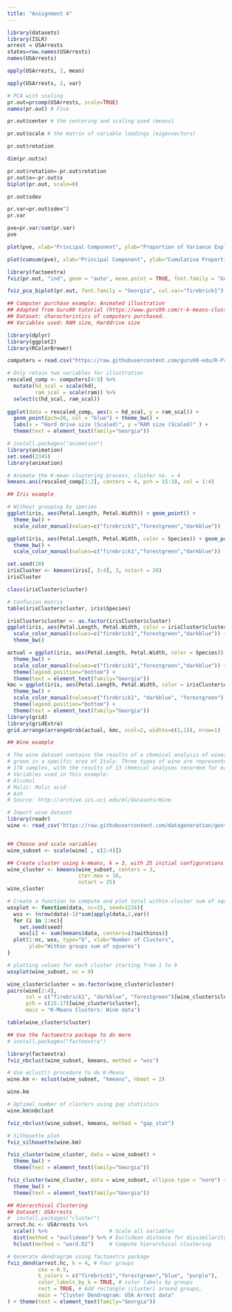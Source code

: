 ```yaml
---
title: "Assignment 4"
---
```

```r
library(datasets)
library(ISLR)
arrest = USArrests
states=row.names(USArrests)
names(USArrests)
```
```r
apply(USArrests, 2, mean)
```
```r
apply(USArrests, 2, var)
```

```r
# PCA with scaling
pr.out=prcomp(USArrests, scale=TRUE)
names(pr.out) # Five
```
```r
pr.out$center # the centering and scaling used (means)

```
```r
pr.out$scale # the matrix of variable loadings (eigenvectors)
```
```r
pr.out$rotation
```
```r
dim(pr.out$x)
```
```r
pr.out$rotation=-pr.out$rotation
pr.out$x=-pr.out$x
biplot(pr.out, scale=0)
```
```r
pr.out$sdev
```
```r
pr.var=pr.out$sdev^2
pr.var
```
```r
pve=pr.var/sum(pr.var)
pve
```
```r
plot(pve, xlab="Principal Component", ylab="Proportion of Variance Explained", ylim=c(0,1),type='b')
```
```r
plot(cumsum(pve), xlab="Principal Component", ylab="Cumulative Proportion of Variance Explained", ylim=c(0,1),type='b')
```
```r
library(factoextra)
fviz(pr.out, "ind", geom = "auto", mean.point = TRUE, font.family = "Georgia")
```
```r
fviz_pca_biplot(pr.out, font.family = "Georgia", col.var="firebrick1")
```
```r
## Computer purchase example: Animated illustration 
## Adapted from Guru99 tutorial (https://www.guru99.com/r-k-means-clustering.html)
## Dataset: characteristics of computers purchased.
## Variables used: RAM size, Harddrive size

library(dplyr)
library(ggplot2)
library(RColorBrewer)

computers = read.csv("https://raw.githubusercontent.com/guru99-edu/R-Programming/master/computers.csv") 

# Only retain two variables for illustration
rescaled_comp <- computers[4:5] %>%
  mutate(hd_scal = scale(hd),
         ram_scal = scale(ram)) %>%
  select(c(hd_scal, ram_scal))
        
ggplot(data = rescaled_comp, aes(x = hd_scal, y = ram_scal)) +
  geom_point(pch=20, col = "blue") + theme_bw() +
  labs(x = "Hard drive size (Scaled)", y ="RAM size (Scaled)" ) +
  theme(text = element_text(family="Georgia")) 
```
```r
# install.packages("animation")
library(animation)
set.seed(2345)
library(animation)

# Animate the K-mean clustering process, cluster no. = 4
kmeans.ani(rescaled_comp[1:2], centers = 4, pch = 15:18, col = 1:4) 
```
```r
## Iris example

# Without grouping by species
ggplot(iris, aes(Petal.Length, Petal.Width)) + geom_point() + 
  theme_bw() +
  scale_color_manual(values=c("firebrick1","forestgreen","darkblue"))
```
```r
ggplot(iris, aes(Petal.Length, Petal.Width, color = Species)) + geom_point() + 
  theme_bw() +
  scale_color_manual(values=c("firebrick1","forestgreen","darkblue"))
```
```r
set.seed(20)
irisCluster <- kmeans(iris[, 3:4], 3, nstart = 20)
irisCluster
```
```r
class(irisCluster$cluster)
```
```r
# Confusion matrix
table(irisCluster$cluster, iris$Species)
```
```r
irisCluster$cluster <- as.factor(irisCluster$cluster)
ggplot(iris, aes(Petal.Length, Petal.Width, color = irisCluster$cluster)) + geom_point() +
  scale_color_manual(values=c("firebrick1","forestgreen","darkblue")) +
  theme_bw()
```
```r
actual = ggplot(iris, aes(Petal.Length, Petal.Width, color = Species)) + geom_point() + 
  theme_bw() +
  scale_color_manual(values=c("firebrick1","forestgreen","darkblue")) +
  theme(legend.position="bottom") +
  theme(text = element_text(family="Georgia")) 
kmc = ggplot(iris, aes(Petal.Length, Petal.Width, color = irisCluster$cluster)) + geom_point() +
  theme_bw() +
  scale_color_manual(values=c("firebrick1", "darkblue", "forestgreen")) +
  theme(legend.position="bottom") +
  theme(text = element_text(family="Georgia")) 
library(grid)
library(gridExtra)
grid.arrange(arrangeGrob(actual, kmc, ncol=2, widths=c(1,1)), nrow=1)
```
```r
## Wine example

# The wine dataset contains the results of a chemical analysis of wines 
# grown in a specific area of Italy. Three types of wine are represented in the 
# 178 samples, with the results of 13 chemical analyses recorded for each sample. 
# Variables used in this example:
# Alcohol
# Malic: Malic acid
# Ash
# Source: http://archive.ics.uci.edu/ml/datasets/Wine

# Import wine dataset
library(readr)
wine <- read_csv("https://raw.githubusercontent.com/datageneration/gentlemachinelearning/master/data/wine.csv")


## Choose and scale variables
wine_subset <- scale(wine[ , c(2:4)])

## Create cluster using k-means, k = 3, with 25 initial configurations
wine_cluster <- kmeans(wine_subset, centers = 3,
                       iter.max = 10,
                       nstart = 25)
wine_cluster
```
```r
# Create a function to compute and plot total within-cluster sum of square (within-ness)
wssplot <- function(data, nc=15, seed=1234){
  wss <- (nrow(data)-1)*sum(apply(data,2,var))
  for (i in 2:nc){
    set.seed(seed)
    wss[i] <- sum(kmeans(data, centers=i)$withinss)}
  plot(1:nc, wss, type="b", xlab="Number of Clusters",
       ylab="Within groups sum of squares")
}

# plotting values for each cluster starting from 1 to 9
wssplot(wine_subset, nc = 9)

```
```r
wine_cluster$cluster = as.factor(wine_cluster$cluster)
pairs(wine[2:4],
      col = c("firebrick1", "darkblue", "forestgreen")[wine_cluster$cluster],
      pch = c(15:17)[wine_cluster$cluster],
      main = "K-Means Clusters: Wine data")
```
```r
table(wine_cluster$cluster)
```
```r
## Use the factoextra package to do more
# install.packages("factoextra")

library(factoextra)
fviz_nbclust(wine_subset, kmeans, method = "wss")

```
```r
# Use eclust() procedure to do K-Means
wine.km <- eclust(wine_subset, "kmeans", nboot = 2)
```
```r
wine.km
```
```r
# Optimal number of clusters using gap statistics
wine.km$nbclust
```
```r
fviz_nbclust(wine_subset, kmeans, method = "gap_stat")
```
```r
# Silhouette plot
fviz_silhouette(wine.km)
```
```r
fviz_cluster(wine_cluster, data = wine_subset) + 
  theme_bw() +
  theme(text = element_text(family="Georgia")) 
```
```r
fviz_cluster(wine_cluster, data = wine_subset, ellipse.type = "norm") + 
  theme_bw() +
  theme(text = element_text(family="Georgia")) 
```
```r
## Hierarchical Clustering
## Dataset: USArrests
#  install.packages("cluster")
arrest.hc <- USArrests %>%
  scale() %>%                    # Scale all variables
  dist(method = "euclidean") %>% # Euclidean distance for dissimilarity 
  hclust(method = "ward.D2")     # Compute hierarchical clustering

# Generate dendrogram using factoextra package
fviz_dend(arrest.hc, k = 4, # Four groups
          cex = 0.5, 
          k_colors = c("firebrick1","forestgreen","blue", "purple"),
          color_labels_by_k = TRUE, # color labels by groups
          rect = TRUE, # Add rectangle (cluster) around groups,
          main = "Cluster Dendrogram: USA Arrest data"
) + theme(text = element_text(family="Georgia")) 
```

